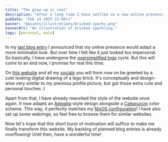 ```yaml
---
title: "The glow up is real"
description: "After a long time I have settled on a new online presence. This is surely the beginning of something."
pubDate: "Feb 14 2025 23:00+1"
banner: "@assets/illustrations/bricked-sparks.png"
bannerAlt: "An illustration of bricked sparkling."
tags: [personal, meta]
---
```


In my [last blog entry](/blog/undergoing-an-overhaul) I announced that my online presence would adapt a more minimalist look. But over time I felt like it just looked too impersonal. So basically, I have undergone the [oversimplified logo](https://knowyourmeme.com/memes/oversimplified-logo) cycle. But this will come to an end now, I promise for real this time.

On [this website](/) and all my [socials](/socials) you will from now on be greeted by a cute looking digital drawing of a lego brick. It's conceptually and design-wise very similar to my previous profile picture, but got those extra cute and personal touches :)

Apart from that, I have already reworked the style of the website once again. It now adapts an [Adwaita](<https://en.wikipedia.org/wiki/Adwaita_(design_language)>)-style design alongside a [Catppuccin](https://catppuccin.com/) color scheme. This way, it perfectly matches my [NixOS configuration](https://nixdots.bricked.dev)! I have also set up some webrings, so feel free to browse them for similar websites.

Now let's hope that this short burst of motivation will suffice to make me finally transform this website. My backlog of planned blog entries is already overflowing! Until then, have a wonderful time!
